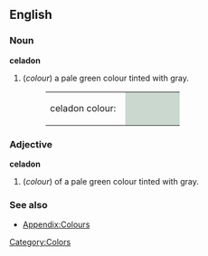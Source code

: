 ==English==

===Noun===
'''celadon'''
#(''colour'') a pale green colour tinted with gray.
#:<table><tr><td>celadon colour: &nbsp;</td><td bgcolor="#CAD8CF" width="80">&nbsp; </td></tr></table>

===Adjective===
'''celadon'''
#(''colour'') of a pale green colour tinted with gray.

===See also===
*[[Wiktionary_Appendix:Colours|Appendix:Colours]]

[[Category:Colors]]